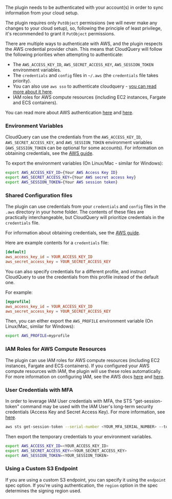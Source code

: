 The plugin needs to be authenticated with your account(s) in order to sync information from your cloud setup.

The plugin requires only `PutObject` permissions (we will never make any changes to your cloud setup), so, following the principle of least privilege, it's recommended to grant it `PutObject` permissions.

There are multiple ways to authenticate with AWS, and the plugin respects the AWS credential provider chain. This means that CloudQuery will follow the following priorities when attempting to authenticate:

- The `AWS_ACCESS_KEY_ID`, `AWS_SECRET_ACCESS_KEY`, `AWS_SESSION_TOKEN` environment variables.
- The `credentials` and `config` files in `~/.aws` (the `credentials` file takes priority).
- You can also use `aws sso` to authenticate cloudquery - [you can read more about it here](https://docs.aws.amazon.com/cli/latest/userguide/cli-configure-sso.html).
- IAM roles for AWS compute resources (including EC2 instances, Fargate and ECS containers).

You can read more about AWS authentication [here](https://aws.github.io/aws-sdk-go-v2/docs/configuring-sdk/#specifying-credentials) and [here](https://docs.aws.amazon.com/sdkref/latest/guide/creds-config-files.html).

### Environment Variables

CloudQuery can use the credentials from the `AWS_ACCESS_KEY_ID`, `AWS_SECRET_ACCESS_KEY`, and
`AWS_SESSION_TOKEN` environment variables (`AWS_SESSION_TOKEN` can be optional for some accounts). For information on obtaining credentials, see the
[AWS guide](https://aws.github.io/aws-sdk-go-v2/docs/getting-started/#get-your-aws-access-keys).

To export the environment variables (On Linux/Mac - similar for Windows):

```bash copy
export AWS_ACCESS_KEY_ID={Your AWS Access Key ID}
export AWS_SECRET_ACCESS_KEY={Your AWS secret access key}
export AWS_SESSION_TOKEN={Your AWS session token}
```

### Shared Configuration files

The plugin can use credentials from your `credentials` and `config` files in the `.aws` directory in your home folder.
The contents of these files are practically interchangeable, but CloudQuery will prioritize credentials in the `credentials` file.

For information about obtaining credentials, see the
[AWS guide](https://aws.github.io/aws-sdk-go-v2/docs/getting-started/#get-your-aws-access-keys).

Here are example contents for a `credentials` file:

```toml copy filename="~/.aws/credentials"
[default]
aws_access_key_id = YOUR_ACCESS_KEY_ID
aws_secret_access_key = YOUR_SECRET_ACCESS_KEY
```

You can also specify credentials for a different profile, and instruct CloudQuery to use the credentials from this profile instead of the default one.

For example:

```toml copy filename="~/.aws/credentials"
[myprofile]
aws_access_key_id = YOUR_ACCESS_KEY_ID
aws_secret_access_key = YOUR_SECRET_ACCESS_KEY
```

Then, you can either export the `AWS_PROFILE` environment variable (On Linux/Mac, similar for Windows):

```bash copy
export AWS_PROFILE=myprofile
```


### IAM Roles for AWS Compute Resources

The plugin can use IAM roles for AWS compute resources (including EC2 instances, Fargate and ECS containers).
If you configured your AWS compute resources with IAM, the plugin will use these roles automatically.
For more information on configuring IAM, see the AWS docs [here](https://docs.aws.amazon.com/AWSEC2/latest/UserGuide/iam-roles-for-amazon-ec2.html) and [here](https://docs.aws.amazon.com/AmazonECS/latest/developerguide/task-iam-roles.html).

### User Credentials with MFA

In order to leverage IAM User credentials with MFA, the STS "get-session-token" command may be used with the IAM User's long-term security credentials (Access Key and Secret Access Key).  For more information, see [here](https://awscli.amazonaws.com/v2/documentation/api/latest/reference/sts/get-session-token.html).

```bash copy
aws sts get-session-token --serial-number <YOUR_MFA_SERIAL_NUMBER> --token-code <YOUR_MFA_TOKEN_CODE> --duration-seconds 3600
```

Then export the temporary credentials to your environment variables.

```bash copy
export AWS_ACCESS_KEY_ID=<YOUR_ACCESS_KEY_ID>
export AWS_SECRET_ACCESS_KEY=<YOUR_SECRET_ACCESS_KEY>
export AWS_SESSION_TOKEN=<YOUR_SESSION_TOKEN>
```

### Using a Custom S3 Endpoint

If you are using a custom S3 endpoint, you can specify it using the `endpoint` spec option. If you're using authentication, the `region` option in the spec determines the signing region used.
